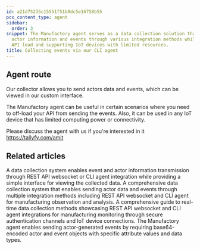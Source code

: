 ```yaml
---
id: a21d75235c15551f51b0dc5e16758b55
pcx_content_type: agent
sidebar:
  order: 3
snippet: The Manufactory agent serves as a data collection solution that enables sending
  actor information and events through various integration methods while reducing
  API load and supporting IoT devices with limited resources.
title: Collecting events via our CLI agent
---
```


## Agent route

Our collector allows you to send actors data and events, which can be viewed in our custom interface.

The Manufactory agent can be useful in certain scenarios where you need to off-load your API from sending the events. Also, it can be used in any IoT device that has limited computing power or connectivity.

Please discuss the agent with us if you're interested in it https://tallyfy.com/amit


## Related articles
<CardGrid>
<LinkTitleCard header="<b>Manufactory > Collector</b>" href="/products/manufactory/collector/" > A data collection system enables event and actor information transmission through REST API websocket or CLI agent integration while providing a simple interface for viewing the collected data. </LinkTitleCard>
<LinkTitleCard header="<b>Collector > Collecting events via the REST API</b>" href="/products/manufactory/collector/rest_api/" > A comprehensive data collection system that enables sending actor data and events through multiple integration methods including REST API websocket and CLI agent for manufacturing observation and analysis. </LinkTitleCard>
<LinkTitleCard header="<b>Collector > Collecting events via websocket</b>" href="/products/manufactory/collector/websocket/" > A comprehensive guide to real-time data collection methods showcasing REST API websocket and CLI agent integrations for manufacturing monitoring through secure authentication channels and IoT device connections. </LinkTitleCard>
<LinkTitleCard header="<b>Agent > Send events via the CLI agent</b>" href="/products/manufactory/collector/agent/send_events/" > The Manufactory agent enables sending actor-generated events by requiring base64-encoded actor and event objects with specific attribute values and data types. </LinkTitleCard>
</CardGrid>